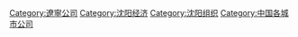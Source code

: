 [[Category:遼寧公司|Category:遼寧公司]]
[[Category:沈阳经济|Category:沈阳经济]]
[[Category:沈阳组织|Category:沈阳组织]]
[[Category:中国各城市公司|Category:中国各城市公司]]